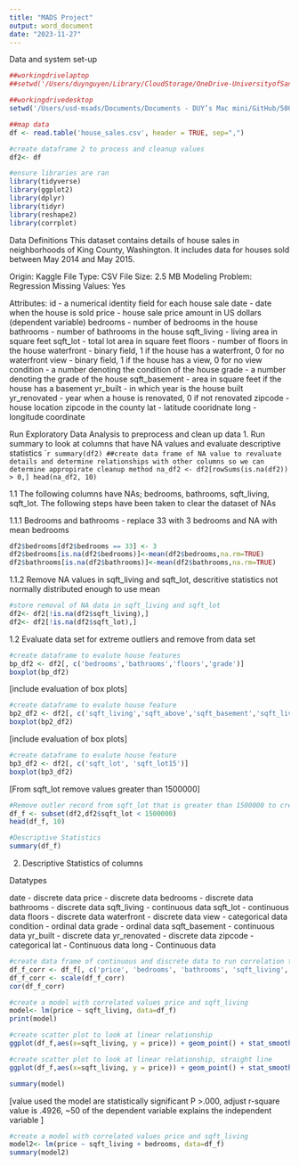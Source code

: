 ```yaml
---
title: "MADS Project"
output: word_document
date: "2023-11-27"
---
```


Data and system set-up
```r
##workingdrivelaptop
##setwd('/Users/duynguyen/Library/CloudStorage/OneDrive-UniversityofSanDiego/ADS-500B/Project') 

##workingdrivedesktop
setwd('/Users/usd-msads/Documents/Documents - DUY’s Mac mini/GitHub/500B Project/') 

##map data
df <- read.table('house_sales.csv', header = TRUE, sep=",")

#create dataframe 2 to process and cleanup values
df2<- df

#ensure libraries are ran
library(tidyverse)
library(ggplot2)
library(dplyr)
library(tidyr)
library(reshape2)
library(corrplot)
```

Data Definitions
This dataset contains details of house sales in neighborhoods of King County, Washington. 
It includes data for houses sold between May 2014 and May 2015.  

Origin: Kaggle
File Type: CSV
File Size: 2.5 MB
Modeling Problem: Regression
Missing Values: Yes

Attributes:
id - a numerical identity field for each house sale
date - date when the house is sold
price - house sale price amount in US dollars (dependent variable)
bedrooms - number of bedrooms in the house
bathrooms - number of bathrooms in the house
sqft_living - living area in square feet
sqft_lot - total lot area in square feet
floors - number of floors in the house
waterfront - binary field, 1 if the house has a waterfront, 0 for no waterfront
view - binary field, 1 if the house has a view, 0 for no view
condition - a number denoting the condition of the house
grade - a number denoting the grade of the house
sqft_basement - area in square feet if the house has a basement
yr_built - in which year is the house built
yr_renovated - year when a house is renovated, 0 if not renovated
zipcode - house location zipcode in the county
lat - latitude cooridnate 
long - longitude coordinate


Run Exploratory Data Analysis to preprocess and clean up data
1. Run summary to look at columns that have NA values and evaluate descriptive statistics
````r
summary(df2)
##create data frame of NA value to revaluate details and determine relationships with other columns so we can determine appropirate cleanup method
na_df2 <- df2[rowSums(is.na(df2)) > 0,]
head(na_df2, 10)
```

1.1 The following columns have NAs; bedrooms, bathrooms, sqft_living, sqft_lot.  The following steps have been taken to clear the dataset of NAs

1.1.1 Bedrooms and bathrooms - replace 33 with 3 bedrooms and NA with mean bedrooms
```r
df2$bedrooms[df2$bedrooms == 33] <- 3
df2$bedrooms[is.na(df2$bedrooms)]<-mean(df2$bedrooms,na.rm=TRUE)
df2$bathrooms[is.na(df2$bathrooms)]<-mean(df2$bathrooms,na.rm=TRUE)
```

1.1.2 Remove NA values in sqft_living and sqft_lot, descritive statistics not normally distributed enough to use mean
```r
#store removal of NA data in sqft_living and sqft_lot
df2<- df2[!is.na(df2$sqft_living),]
df2<- df2[!is.na(df2$sqft_lot),]
```

1.2 Evaluate data set for extreme outliers and remove from data set
```r
#create dataframe to evalute house features
bp_df2 <- df2[, c('bedrooms','bathrooms','floors','grade')]
boxplot(bp_df2)
```

[include evaluation of box plots]

```r
#create dataframe to evalute house feature
bp2_df2 <- df2[, c('sqft_living','sqft_above','sqft_basement','sqft_living15')]
boxplot(bp2_df2)
```

[include evaluation of box plots]

```r
#create dataframe to evalute house feature
bp3_df2 <- df2[, c('sqft_lot', 'sqft_lot15')]
boxplot(bp3_df2)
```

[From sqft_lot remove values greater than 1500000]

```r
#Remove outler record from sqft_lot that is greater than 1500000 to create final data frame for analysis
df_f <- subset(df2,df2$sqft_lot < 1500000)
head(df_f, 10)
```
```r
#Descriptive Statistics
summary(df_f)
```

2. Descriptive Statistics of columns

Datatypes

date - discrete data
price - discrete data
bedrooms - discrete data
bathrooms - discrete data
sqft_living - continuous data
sqft_lot - continuous data
floors - discrete data
waterfront - discrete data
view - categorical data
condition - ordinal data
grade - ordinal data
sqft_basement - continuous data
yr_built - discrete data
yr_renovated - discrete data
zipcode - categorical
lat - Continuous data
long - Continuous data

```r
#create data frame of continuous and discrete data to run correlation test
df_f_corr <- df_f[, c('price', 'bedrooms', 'bathrooms', 'sqft_living', 'sqft_lot', 'floors', 'waterfront', 'sqft_basement', 'yr_built', 'yr_renovated', 'zipcode', 'lat', 'long')]
df_f_corr <- scale(df_f_corr)
cor(df_f_corr)
```
```r
#create a model with correlated values price and sqft_living
model<- lm(price ~ sqft_living, data=df_f)
print(model)
```



```r
#create scatter plot to look at linear relationship
ggplot(df_f,aes(x=sqft_living, y = price)) + geom_point() + stat_smooth()
```

```r
#create scatter plot to look at linear relationship, straight line
ggplot(df_f,aes(x=sqft_living, y = price)) + geom_point() + stat_smooth(method=lm)
```
```r
summary(model)
```
  [value used the model are statistically significant P >.000, adjust r-square value is .4926, ~50 of the dependent variable explains the independent variable ]
  
```r
#create a model with correlated values price and sqft_living
model2<- lm(price ~ sqft_living + bedrooms, data=df_f)
summary(model2)
```